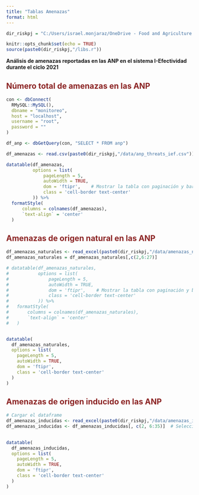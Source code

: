 ```yaml
---
title: "Tablas Amenazas"
format: html
---
```


```r
dir_riskpj = "C:/Users/israel.monjaraz/OneDrive - Food and Agriculture Organization/Documentos/ProjectCodes/r/risk_analysis"   
```


```r
knitr::opts_chunk$set(echo = TRUE)
source(paste0(dir_riskpj,"/libs.r"))   
```



**Análisis de amenazas reportadas en las ANP en el sistema I-Efectividad durante el ciclo 2021**


<h2 style="color: #8B2323;">  Número total de amenazas en las ANP </h2>

```r
con <- dbConnect(
  RMySQL::MySQL(),
  dbname = "monitoreo",
  host = "localhost",  
  username = "root",
  password = ""
)

df_anp <- dbGetQuery(con, "SELECT * FROM anp")

df_amenazas <- read.csv(paste0(dir_riskpj,"/data/anp_threats_ief.csv"))
```


```r
datatable(df_amenazas, 
          options = list(
              pageLength = 5,   
              autoWidth = TRUE, 
              dom = 'ftipr',    # Mostrar la tabla con paginación y barra de búsqueda
              class = 'cell-border text-center'
          )) %>%
  formatStyle(
      columns = colnames(df_amenazas), 
      `text-align` = 'center'
  )
```



<h2 style="color: #8B2323;">  Amenazas de origen natural en las ANP </h2>

```r
df_amenazas_naturales <- read_excel(paste0(dir_riskpj,"/data/amenazas_naturales.xlsx"))
df_amenazas_naturales = df_amenazas_naturales[,c(2,6:27)]

# datatable(df_amenazas_naturales, 
#           options = list(
#               pageLength = 5,   
#               autoWidth = TRUE, 
#               dom = 'ftipr',    # Mostrar la tabla con paginación y barra de búsqueda
#               class = 'cell-border text-center'
#           )) %>%
#   formatStyle(
#       columns = colnames(df_amenazas_naturales), 
#       `text-align` = 'center'
#   )


datatable(
  df_amenazas_naturales,
  options = list(
    pageLength = 5,    
    autoWidth = TRUE,
    dom = 'ftipr',
    class = 'cell-border text-center'
  )
)

```




<h2 style="color: #8B2323;">  Amenazas de origen inducido  en las ANP </h2>

```r


# Cargar el dataframe
df_amenazas_inducidas <- read_excel(paste0(dir_riskpj,"/data/amenazas_inducidas.xlsx"))
df_amenazas_inducidas <- df_amenazas_inducidas[, c(2, 6:35)]  # Seleccionar las columnas

  
datatable(
  df_amenazas_inducidas,
  options = list(
    pageLength = 5,    
    autoWidth = TRUE,
    dom = 'ftipr',
    class = 'cell-border text-center'
  )
)


```

